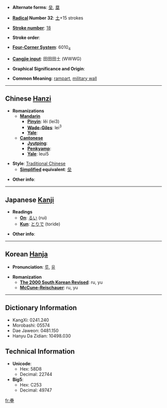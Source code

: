 * '''Alternate forms''': [[垒]], [[塁]]

* '''[[Wiktionary:Chinese radical index| Radical]] Number 32''': [[Wiktionary:Chinese radical index 土|土]]+15 strokes

* '''[[Wiktionary:Chinese total strokes index|Stroke number]]''': [[Wiktionary:Chinese total strokes index 18|18]]

* '''Stroke order''': 

* '''[[Wiktionary:Chinese four corner index|Four-Corner System]]''': 6010<sub>4</sub>

* '''[[Wiktionary:Chinese Cangjie index|Cangjie input]]''': 田田田土 (WWWG)

* '''Graphical Significance and Origin''': 

* '''Common Meaning''': [[rampart]], [[military wall]]

----

== Chinese [[Hanzi]] ==

* '''Romanizations'''
** '''[[Mandarin]]'''
*** '''[[Pinyin]]''': lěi (lei3)
*** '''[[Wade-Giles]]''': lei<sup>3</sup>
*** '''[[Yale]]''': 
** '''[[Cantonese]]'''
*** '''[[Jyutping]]''':
*** '''[[Penkyamp]]''': 
*** '''[[Yale]]''': leui5

* '''Style''': [[Traditional Chinese]] 
** '''[[Simplified Chinese|Simplified]] equivalent''': [[垒]]

* '''Other info''': 

----

== Japanese [[Kanji]] ==

* '''Readings'''
** '''[[On]]''': [[るい]] (rui)
** '''[[Kun]]''': [[とりで]] (toride)

* '''Other info''':  

----

== Korean [[Hanja]] ==

* '''Pronunciation''': [[루]], [[유]]

* '''Romanization'''
** '''[[The 2000 South Korean Revised Romanization|The 2000 South Korean Revised]]''': ru, yu
** '''[[McCune-Reischauer]]''': ru, yu

----

== Dictionary Information ==

* KangXi: 0241.240
* Morobashi: 05574
* Dae Jaweon: 0481.150
* Hanyu Da Zidian: 10498.030

== Technical Information ==

* '''Unicode''':
** Hex: 58D8
** Decimal: 22744
* '''Big5''':
** Hex: C253
** Decimal: 49747

[[fr:壘]]